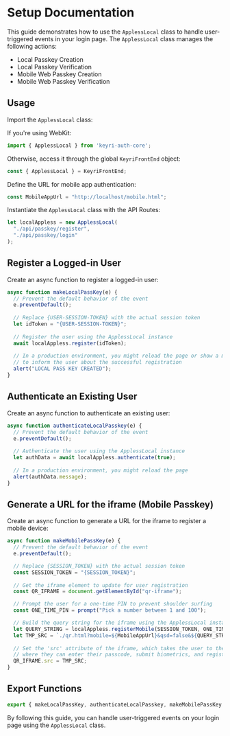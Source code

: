 # Setup Documentation

This guide demonstrates how to use the `ApplessLocal` class to handle user-triggered events in your login page. The `ApplessLocal` class manages the following actions:

* Local Passkey Creation
* Local Passkey Verification
* Mobile Web Passkey Creation
* Mobile Web Passkey Verification

## Usage

Import the `ApplessLocal` class:

If you're using WebKit: 

```javascript
import { ApplessLocal } from 'keyri-auth-core';
```

Otherwise, access it through the global `KeyriFrontEnd` object:

```javascript
const { ApplessLocal } = KeyriFrontEnd;
```

Define the URL for mobile app authentication:

```javascript
const MobileAppUrl = "http://localhost/mobile.html";
```

Instantiate the `ApplessLocal` class with the API Routes:

```javascript
let localAppless = new ApplessLocal(
  "./api/passkey/register",
  "./api/passkey/login"
);
```

## Register a Logged-in User

Create an async function to register a logged-in user:

```javascript
async function makeLocalPassKey(e) {
  // Prevent the default behavior of the event
  e.preventDefault();
  
  // Replace {USER-SESSION-TOKEN} with the actual session token
  let idToken = "{USER-SESSION-TOKEN}";
  
  // Register the user using the ApplessLocal instance
  await localAppless.register(idToken);
  
  // In a production environment, you might reload the page or show a modal
  // to inform the user about the successful registration
  alert("LOCAL PASS KEY CREATED");
}

```

## Authenticate an Existing User

Create an async function to authenticate an existing user:

```javascript
async function authenticateLocalPasskey(e) {
  // Prevent the default behavior of the event
  e.preventDefault();
  
  // Authenticate the user using the ApplessLocal instance
  let authData = await localAppless.authenticate(true);
  
  // In a production environment, you might reload the page
  alert(authData.message);
}
```

## Generate a URL for the iframe (Mobile Passkey)

Create an async function to generate a URL for the iframe to register a mobile device:

```javascript
async function makeMobilePassKey(e) {
  // Prevent the default behavior of the event
  e.preventDefault();

  // Replace {SESSION_TOKEN} with the actual session token
  const SESSION_TOKEN = "{SESSION_TOKEN}";
  
  // Get the iframe element to update for user registration
  const QR_IFRAME = document.getElementById("qr-iframe");

  // Prompt the user for a one-time PIN to prevent shoulder surfing
  const ONE_TIME_PIN = prompt("Pick a number between 1 and 100");

  // Build the query string for the iframe using the ApplessLocal instance
  let QUERY_STRING = localAppless.registerMobile(SESSION_TOKEN, ONE_TIME_PIN);
  let TMP_SRC = `./qr.html?mobile=${MobileAppUrl}&qsd=false&${QUERY_STRING}`;
  
  // Set the 'src' attribute of the iframe, which takes the user to the mobile page
  // where they can enter their passcode, submit biometrics, and register their device
  QR_IFRAME.src = TMP_SRC;
}

```


## Export Functions

```javascript
export { makeLocalPassKey, authenticateLocalPasskey, makeMobilePassKey };
```

By following this guide, you can handle user-triggered events on your login page using the `ApplessLocal` class.